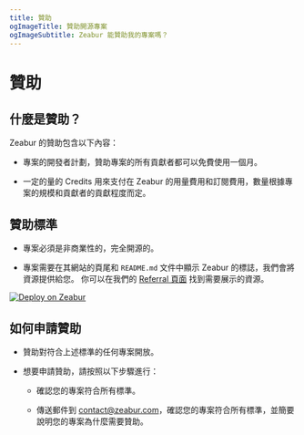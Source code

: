 ```yaml
---
title: 贊助
ogImageTitle: 贊助開源專案
ogImageSubtitle: Zeabur 能贊助我的專案嗎？
---
```


# 贊助

## 什麼是贊助？

Zeabur 的贊助包含以下內容：

- 專案的開發者計劃，贊助專案的所有貢獻者都可以免費使用一個月。

- 一定的量的 Credits 用來支付在 Zeabur 的用量費用和訂閱費用，數量根據專案的規模和貢獻者的貢獻程度而定。

## 贊助標準

- 專案必須是非商業性的，完全開源的。

- 專案需要在其網站的頁尾和 `README.md` 文件中顯示 Zeabur 的標誌，我們會將資源提供給您。
你可以在我們的 [Referral 頁面](https://dash.zeabur.com/account/referral) 找到需要展示的資源。

[![Deploy on Zeabur](https://zeabur.com/deployed-on-zeabur-dark.svg)](https://dash.zeabur.com/account/referral)

## 如何申請贊助

- 贊助對符合上述標準的任何專案開放。

- 想要申請贊助，請按照以下步驟進行：

    - 確認您的專案符合所有標準。

    - 傳送郵件到 contact@zeabur.com，確認您的專案符合所有標準，並簡要說明您的專案為什麼需要贊助。